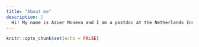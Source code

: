 ```yaml
---
title: "About me"
description: |
  Hi! My name is Asier Moneva and I am a postdoc at the Netherlands Institute for the Study of Crime and Law Enforcement (NSCR) and also at the Center of Expertise Cyber Security at The Hague University of Applied Sciences. (Yes, I have two affiliations.)
---
```


```r
knitr::opts_chunk$set(echo = FALSE)
```


